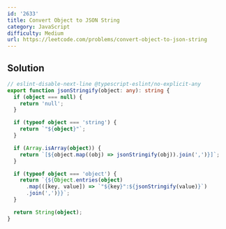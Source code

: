 ```yaml
---
id: '2633'
title: Convert Object to JSON String
category: JavaScript
difficulty: Medium
url: https://leetcode.com/problems/convert-object-to-json-string
---
```


## Solution

```typescript showLineNumbers
// eslint-disable-next-line @typescript-eslint/no-explicit-any
export function jsonStringify(object: any): string {
  if (object === null) {
    return 'null';
  }

  if (typeof object === 'string') {
    return `"${object}"`;
  }

  if (Array.isArray(object)) {
    return `[${object.map((obj) => jsonStringify(obj)).join(',')}]`;
  }

  if (typeof object === 'object') {
    return `{${Object.entries(object)
      .map(([key, value]) => `"${key}":${jsonStringify(value)}`)
      .join(',')}}`;
  }

  return String(object);
}
```

